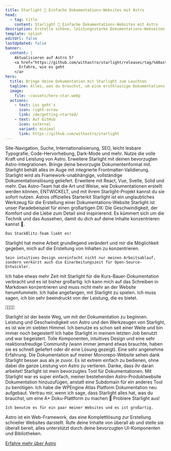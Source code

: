 ```yaml
---
title: Starlight 🌟 Einfache Dokumentations-Websites mit Astro
head:
  - tag: title
    content: Starlight 🌟 Einfache Dokumentations-Websites mit Astro
description: Erstelle schöne, leistungsstarke Dokumentations-Webseiten mit Starlight und Astro.
template: splash
editUrl: false
lastUpdated: false
banner:
  content: |
    Aktualisieren auf Astro 5?
    <a href="https://github.com/withastro/starlight/releases/tag/%40astrojs/starlight%400.30.0">
      Erfahre, wie es geht
    </a>
hero:
  title: Bringe deine Dokumentation mit Starlight zum Leuchten
  tagline: Alles, was du brauchst, um eine erstklassige Dokumentations-Website zu erstellen. Schnell, barrierefrei und einfach zu bedienen.
  image:
    file: ~/assets/hero-star.webp
  actions:
    - text: Los geht's
      icon: right-arrow
      link: /de/getting-started/
    - text: Auf GitHub
      icon: external
      variant: minimal
      link: https://github.com/withastro/starlight
---
```



<CardGrid stagger>
	<Card title="Dokumentation, die begeistert" icon="open-book">
		Site-Navigation, Suche, Internationalisierung, SEO, leicht lesbare
		Typografie, Code-Hervorhebung, Dark-Mode und mehr.
	</Card>
	<Card title="Angetrieben durch Astro" icon="rocket">
		Nutze die volle Kraft und Leistung von Astro. Erweitere Starlight mit deinen
		bevorzugten Astro-Integrationen.
	</Card>
	<Card title="Markdown, Markdoc und MDX" icon="document">
		Bringe deine bevorzugte Dokumentenformat mit. Starlight behält alles im Auge
		mit integrierte Frontmatter-Validierung.
	</Card>
	<Card title="Bringe deine eigenen Komponenten mit" icon="puzzle">
		Starlight wird als Framework-unabhängige, vollständige Dokumentationslösung
		geliefert. Erweitere mit React, Vue, Svelte, Solid und mehr.
	</Card>
</CardGrid>

<TestimonialGrid title="Was die Leute sagen">
  <Testimonial
    name="Rachel"
    handle="rachelnabors"
    cite="https://twitter.com/astrodotbuild/status/1724934718745915558"
  >
    Das Astro-Team hat die Art und Weise, wie Dokumentationen erstellt werden können, ENTWICKELT, und mit ihrem Starlight-Projekt kannst du sie sofort nutzen.
  </Testimonial>
  <Testimonial
    name="Flavio"
    handle="flaviocopes"
    cite="https://twitter.com/flaviocopes/status/1738237658717905108"
  >
    Astros offizielles Starterkit Starlight ist ein unglaubliches Werkzeug für die Erstellung einer Dokumentations-Website
  </Testimonial>
  <Testimonial
    name="Tomek"
    handle="sulco"
    cite="https://twitter.com/sulco/status/1735610348730802342"
  >
    Starlight ist unser Paradebeispiel für einen großartigen DX: Die Geschwindigkeit, der Komfort
    und die Liebe zum Detail sind inspirierend. Es kümmert sich um die Technik und das Aussehen,
    damit du dich auf deine Inhalte konzentrieren kannst 👏.

    Das StackBlitz-Team liebt es!

  </Testimonial>
  <Testimonial
    name="Roberto"
    handle="RmeetsH"
    cite="https://twitter.com/RmeetsH/status/1735783992018760090"
  >
    Starlight hat meine Arbeit grundlegend verändert und mir die Möglichkeit gegeben, mich auf die Erstellung von Inhalten zu konzentrieren.

    Sein intuitives Design vereinfacht nicht nur meinen Arbeitsablauf, sondern verkürzt auch die Einarbeitungszeit für Open-Source-Entwickler.

  </Testimonial>
  <Testimonial
    name="Joel"
    handle="jhooks"
    cite="https://twitter.com/jhooks/status/1727405160547418405"
  >
    Ich habe etwas mehr Zeit mit Starlight für die Kurs-Bauer-Dokumentation verbracht und es ist bisher großartig. Ich kann mich auf das Schreiben in Markdown konzentrieren und muss nicht mehr an der Website herumfummeln.
  </Testimonial>
  <Testimonial
    name="Rick"
    handle="rick_viscomi"
    cite="https://twitter.com/rick_viscomi/status/1665867447910510593"
  >
    Ich habe angefangen, mit Starlight zu spielen. Ich muss sagen, ich bin sehr beeindruckt von der Leistung, die es bietet.
	
    💯💯💯💯

  </Testimonial>
  <Testimonial
    name="Nicolas"
    handle="beaussan"
    cite="https://twitter.com/beaussan/status/1735625189583466893"
  >    
  	Starlight ist der beste Weg, um mit der Dokumentation zu beginnen.
    Leistung und Geschwindigkeit von Astro und den Werkzeugen von Starlight, es ist wie im siebten Himmel.
    Ich benutze es schon seit einer Weile und bin immer noch begeistert!
  </Testimonial>
  <Testimonial
    name="Sylwia"
    handle="SylwiaVargas"
    cite="https://x.com/SylwiaVargas/status/1726556825741578286"
  >
    Ich habe Starlight in meinem letzten Job benutzt und war begeistert. Tolle Komponenten, intuitives Design
    und eine sehr reaktionsfreudige Community (wann immer jemand etwas brauchte,
    haben sie es schnell geliefert oder dir eine Lösung gezeigt). Eine sehr angenehme Erfahrung.
  </Testimonial>
  <Testimonial
    name="Lou Cyx"
    handle="loucyx"
    cite="https://elk.zone/m.webtoo.ls/@loucyx@mastodon.social/111587380021362284"
  >
    Die Dokumentation auf meiner Monorepo-Website sehen dank Starlight besser aus als je zuvor. Es ist extrem einfach zu bedienen, ohne dabei die ganze Leistung von Astro zu verlieren. Danke, dass ihr daran arbeitet!
  </Testimonial>
  <Testimonial
    name="BowTiedWebReaper"
    handle="BowTiedWebReapr"
    cite="https://twitter.com/BowTiedWebReapr/status/1735633399501697517"
  >
    Starlight ist mein bevorzugtes Tool für Dokumentationen. Mit Starlight war es super einfach, meiner bestehenden Astro-Produktwebsite Dokumentation hinzuzufügen, anstatt eine Subdomain für ein anderes Tool zu benötigen.
  </Testimonial>
  <Testimonial
    name="Jeff"
    handle="J_Everhart383"
    cite="https://twitter.com/J_Everhart383/status/1691900590048292908"
  >
    Ich habe die WPEngine Atlas Platform Dokumentation neu aufgebaut. Vertrau mir, wenn ich sage, dass Starlight alles hat, was du brauchst, um eine A+ Doku-Plattform zu machen&nbsp;🙌
  </Testimonial>
  <Testimonial
    name="Chloe"
    handle="solelychloe"
    cite="https://twitter.com/solelychloe/status/1695115277602628082"
  >
    Probiere Starlight aus!

    Ich benutze es für ein paar meiner Websites und es ist großartig.

  </Testimonial>
</TestimonialGrid>

<AboutAstro title="Präsentiert von">
Astro ist ein Web-Framework, das eine Komplettlösung zur Erstellung schneller Websites darstellt. Rufe deine Inhalte von überall ab und stelle sie überall bereit, alles unterstützt durch deine bevorzugten UI-Komponenten und Bibliotheken.

[Erfahre mehr über Astro](https://astro.build/)

</AboutAstro>
